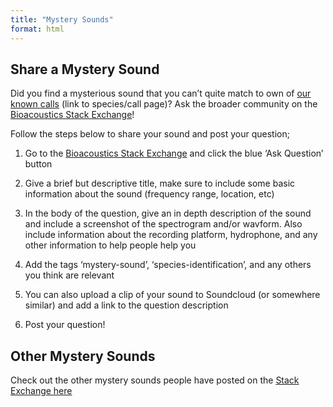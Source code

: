 ```yaml
---
title: "Mystery Sounds"
format: html
---
```


## Share a Mystery Sound

Did you find a mysterious sound that you can't quite match to own of [our known calls](https://sael-swfsc.github.io/SAEL-lab-manual/content/Data-SpeciesAndCallTypes.html) (link to species/call page)? Ask the broader community on the [Bioacoustics Stack Exchange](https://bioacoustics.stackexchange.com/)!

Follow the steps below to share your sound and post your question;

1.  Go to the [Bioacoustics Stack Exchange](https://bioacoustics.stackexchange.com/) and click the blue 'Ask Question' button

2.  Give a brief but descriptive title, make sure to include some basic information about the sound (frequency range, location, etc)

3.  In the body of the question, give an in depth description of the sound and include a screenshot of the spectrogram and/or wavform. Also include information about the recording platform, hydrophone, and any other information to help people help you

4.  Add the tags 'mystery-sound', 'species-identification', and any others you think are relevant

5.  You can also upload a clip of your sound to Soundcloud (or somewhere similar) and add a link to the question description

6.  Post your question!

## Other Mystery Sounds

Check out the other mystery sounds people have posted on the [Stack Exchange here](https://bioacoustics.stackexchange.com/questions/tagged/mystery-sound)
